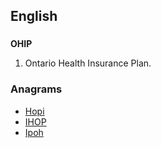 ==English==
{{wikipedia}}

==={{acronym-old|en}}===
'''OHIP'''

# {{context|Canada}} Ontario Health Insurance Plan.

===Anagrams===
* [[Hopi#English|Hopi]]
* [[IHOP#English|IHOP]]
* [[Ipoh#English|Ipoh]]